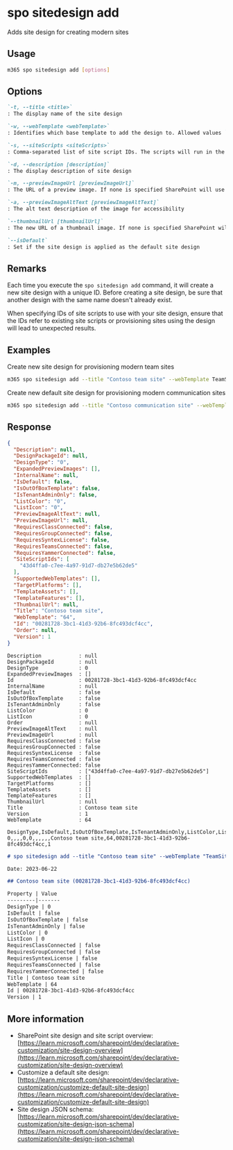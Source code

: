 
# spo sitedesign add

Adds site design for creating modern sites

## Usage

```sh
m365 spo sitedesign add [options]
```

## Options

```md definition-list
`-t, --title <title>`
: The display name of the site design

`-w, --webTemplate <webTemplate>`
: Identifies which base template to add the design to. Allowed values `TeamSite,CommunicationSite`

`-s, --siteScripts <siteScripts>`
: Comma-separated list of site script IDs. The scripts will run in the order listed

`-d, --description [description]`
: The display description of site design

`-m, --previewImageUrl [previewImageUrl]`
: The URL of a preview image. If none is specified SharePoint will use a generic image

`-a, --previewImageAltText [previewImageAltText]`
: The alt text description of the image for accessibility

`--thumbnailUrl [thumbnailUrl]`
: The new URL of a thumbnail image. If none is specified SharePoint will use a generic image

`--isDefault`
: Set if the site design is applied as the default site design
```

<Global />

## Remarks

Each time you execute the `spo sitedesign add` command, it will create a new site design with a unique ID. Before creating a site design, be sure that another design with the same name doesn't already exist.

When specifying IDs of site scripts to use with your site design, ensure that the IDs refer to existing site scripts or provisioning sites using the design will lead to unexpected results.

## Examples

Create new site design for provisioning modern team sites

```sh
m365 spo sitedesign add --title "Contoso team site" --webTemplate TeamSite --siteScripts "19b0e1b2-e3d1-473f-9394-f08c198ef43e,b2307a39-e878-458b-bc90-03bc578531d6"
```

Create new default site design for provisioning modern communication sites

```sh
m365 spo sitedesign add --title "Contoso communication site" --webTemplate CommunicationSite --siteScripts "19b0e1b2-e3d1-473f-9394-f08c198ef43e" --isDefault
```

## Response

<Tabs>
  <TabItem value="JSON">

  ```json
  {
    "Description": null,
    "DesignPackageId": null,
    "DesignType": "0",
    "ExpandedPreviewImages": [],
    "InternalName": null,
    "IsDefault": false,
    "IsOutOfBoxTemplate": false,
    "IsTenantAdminOnly": false,
    "ListColor": "0",
    "ListIcon": "0",
    "PreviewImageAltText": null,
    "PreviewImageUrl": null,
    "RequiresClassConnected": false,
    "RequiresGroupConnected": false,
    "RequiresSyntexLicense": false,
    "RequiresTeamsConnected": false,
    "RequiresYammerConnected": false,
    "SiteScriptIds": [
      "43d4ffa0-c7ee-4a97-91d7-db27e5b62de5"
    ],
    "SupportedWebTemplates": [],
    "TargetPlatforms": [],
    "TemplateAssets": [],
    "TemplateFeatures": [],
    "ThumbnailUrl": null,
    "Title": "Contoso team site",
    "WebTemplate": "64",
    "Id": "00281728-3bc1-41d3-92b6-8fc493dcf4cc",
    "Order": null,
    "Version": 1
  }
  ```

  </TabItem>
  <TabItem value="Text">

  ```text
  Description            : null
  DesignPackageId        : null
  DesignType             : 0
  ExpandedPreviewImages  : []
  Id                     : 00281728-3bc1-41d3-92b6-8fc493dcf4cc
  InternalName           : null
  IsDefault              : false
  IsOutOfBoxTemplate     : false
  IsTenantAdminOnly      : false
  ListColor              : 0
  ListIcon               : 0
  Order                  : null
  PreviewImageAltText    : null
  PreviewImageUrl        : null
  RequiresClassConnected : false
  RequiresGroupConnected : false
  RequiresSyntexLicense  : false
  RequiresTeamsConnected : false
  RequiresYammerConnected: false
  SiteScriptIds          : ["43d4ffa0-c7ee-4a97-91d7-db27e5b62de5"]
  SupportedWebTemplates  : []
  TargetPlatforms        : []
  TemplateAssets         : []
  TemplateFeatures       : []
  ThumbnailUrl           : null
  Title                  : Contoso team site
  Version                : 1
  WebTemplate            : 64
  ```

  </TabItem>
  <TabItem value="CSV">

  ```csv
  DesignType,IsDefault,IsOutOfBoxTemplate,IsTenantAdminOnly,ListColor,ListIcon,RequiresClassConnected,RequiresGroupConnected,RequiresSyntexLicense,RequiresTeamsConnected,RequiresYammerConnected,Title,WebTemplate,Id,Version
  0,,,,0,0,,,,,,Contoso team site,64,00281728-3bc1-41d3-92b6-8fc493dcf4cc,1
  ```

  </TabItem>
  <TabItem value="Markdown">

  ```md
  # spo sitedesign add --title "Contoso team site" --webTemplate "TeamSite" --siteScripts "43d4ffa0-c7ee-4a97-91d7-db27e5b62de5"

  Date: 2023-06-22

  ## Contoso team site (00281728-3bc1-41d3-92b6-8fc493dcf4cc)

  Property | Value
  ---------|-------
  DesignType | 0
  IsDefault | false
  IsOutOfBoxTemplate | false
  IsTenantAdminOnly | false
  ListColor | 0
  ListIcon | 0
  RequiresClassConnected | false
  RequiresGroupConnected | false
  RequiresSyntexLicense | false
  RequiresTeamsConnected | false
  RequiresYammerConnected | false
  Title | Contoso team site
  WebTemplate | 64
  Id | 00281728-3bc1-41d3-92b6-8fc493dcf4cc
  Version | 1
  ```

  </TabItem>
</Tabs>

## More information

- SharePoint site design and site script overview: [https://learn.microsoft.com/sharepoint/dev/declarative-customization/site-design-overview](https://learn.microsoft.com/sharepoint/dev/declarative-customization/site-design-overview)
- Customize a default site design: [https://learn.microsoft.com/sharepoint/dev/declarative-customization/customize-default-site-design](https://learn.microsoft.com/sharepoint/dev/declarative-customization/customize-default-site-design)
- Site design JSON schema: [https://learn.microsoft.com/sharepoint/dev/declarative-customization/site-design-json-schema](https://learn.microsoft.com/sharepoint/dev/declarative-customization/site-design-json-schema)
